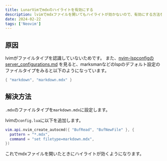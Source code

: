 ```yaml
---
title: LunarVimでmdxのハイライトを有効にする
description: lvimでmdxファイルを開いてもハイライトが効かないので、有効にする方法を紹介します。
date: 2024-02-22
tags: ['Neovim']
---
```


## 原因

lvimがファイルタイプを認識していないためです。
また、[nvim-lspconfigのserver_configurations.md](https://github.com/neovim/nvim-lspconfig/blob/master/doc/server_configurations.md#marksman)
を見ると、marksmanなどのlspのデフォルト設定のファイルタイプをみると以下のようになっています。

```lua
{ "markdown", "markdown.mdx" }
```

## 解決方法

`.mdx`のファイルタイプを`markdown.mdx`に設定します。

lvimの`config.lua`に以下を追加します。

```lua
vim.api.nvim_create_autocmd({ "BufRead", "BufNewFile" }, {
  pattern = "*.mdx",
  command = "set filetype=markdown.mdx",
})
```

これでmdxファイルを開いたときにハイライトが効くようになります。
